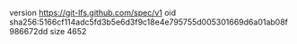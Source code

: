 version https://git-lfs.github.com/spec/v1
oid sha256:5166cf114adc5fd3b5e6d3f9c18e4e795755d005301669d6a01ab08f986672dd
size 4652
